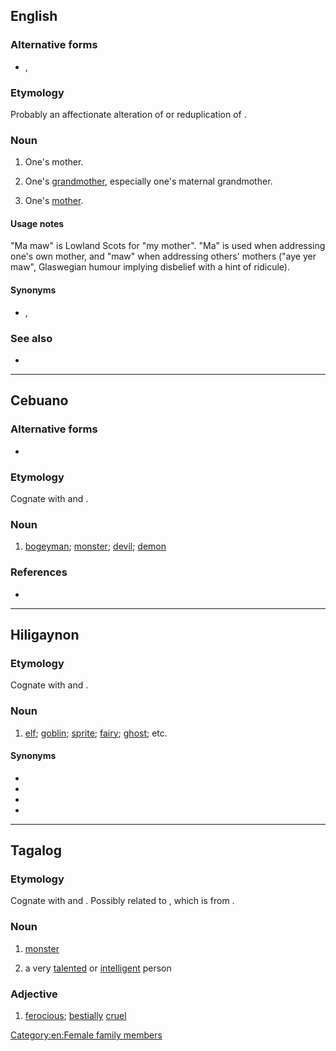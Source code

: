 ==English==

===Alternative forms===
* {{l|en|mammaw}}, {{l|en|mawmaw}}

===Etymology===
Probably an affectionate alteration of {{m|en|mama}} or reduplication of {{m|maw||mother}}.

===Noun===
{{en-noun}}

# {{lb|en|UK|dialect|Scottish lowlands}} One's mother.
# {{lb|en|US|dialect|Southern US}} One's [[grandmother]], especially one's maternal grandmother.
# {{lb|en|US|dialect|Southern US|less commonly}} One's [[mother]].

====Usage notes====
"Ma maw" is Lowland Scots for "my mother". "Ma" is used when addressing one's own mother, and "maw" when addressing others' mothers ("aye yer maw", Glaswegian humour implying disbelief with a hint of ridicule).

====Synonyms====
* {{l|en|meemaw}}, {{l|en|memaw}}

===See also===
* {{l|en|papaw}}

[[Category:en:Female family members]]

----

==Cebuano==

===Alternative forms===
* {{l|ceb|mawmaw}}

===Etymology===
Cognate with {{cog|tl|mamaw||monster; talented; intelligent}} and {{cog|hil|mamaw||Elf, goblin, sprite, fairy, ghost, etc.}}.

===Noun===
{{head|ceb|noun|head=mámaw}}

# [[bogeyman]]; [[monster]]; [[devil]]; [[demon]]
#: {{ux|ceb|Ayawg kanáug sa sílung kay náay '''mámaw'''.|Don’t go out because there is a '''bogeyman'''.}}

===References===
* {{cite-book|author=John U. Wolff|title=A Dictionary of Cebuano Visayan|url=https://www.gutenberg.org/files/40074/40074-h/40074-h.htm|date=1972}}

----

==Hiligaynon==

===Etymology===
Cognate with {{cog|tl|mamaw||monster; talented; intelligent}} and {{cog|ceb|mamaw||monster; devil; demon}}.

===Noun===
{{head|hil|noun}}

# [[elf]]; [[goblin]]; [[sprite]]; [[fairy]]; [[ghost]]; etc.

====Synonyms====
* {{l|hil|mamamáhoy}}
* {{l|hil|tamáo}}
* {{l|hil|tumáo}}
* {{l|hil|kamâkamâ}}

----

==Tagalog==

===Etymology===
Cognate with {{cog|ceb|mamaw||monster; devil; demon}} and {{cog|hil|mamaw||Elf, goblin, sprite, fairy, ghost, etc.}}. Possibly related to {{cog|tl|halimaw}}, which is from {{der|tl|poz-pro|*qari-mauŋ}}.

===Noun===
{{head|tl|noun}}

# [[monster]]
# {{lb|tl|colloquial}} a very [[talented]] or [[intelligent]] person
#: {{ux|tl|'''Mamaw''' si Bryan, dahil marunong siya ng hindi kumulang sa limang wika.|Bryan is a monster/brilliant, since he knows no less than five languages.}}

===Adjective===
{{head|tl|adjective}}

# [[ferocious]]; [[bestially]] [[cruel]]
#: {{syn|tl|halimaw}}